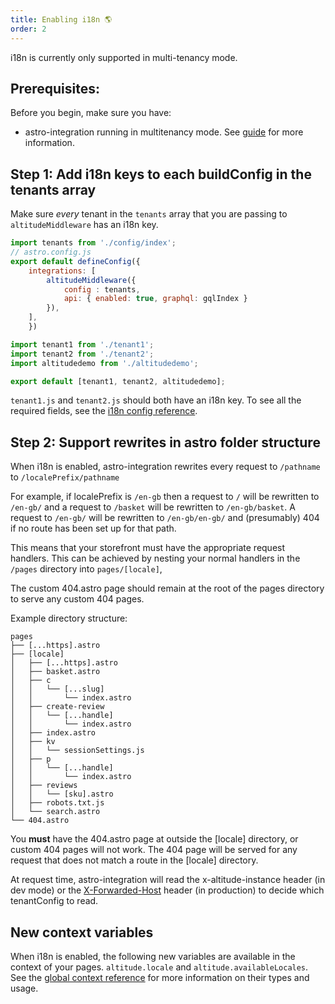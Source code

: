 ```yaml
---
title: Enabling i18n 🌎 
order: 2
---
```



<Aside type="note">
    i18n is currently only supported in multi-tenancy mode.
</Aside>

## Prerequisites:

Before you begin, make sure you have: 

- astro-integration running in multitenancy mode. See [guide](../getting-started/#multitenancy) for more information.

## Step 1: Add i18n keys to each buildConfig in the tenants array

Make sure *every* tenant in the `tenants` array that you are passing to `altitudeMiddleware` has an i18n key.

```js
import tenants from './config/index';
// astro.config.js
export default defineConfig({
    integrations: [
        altitudeMiddleware({
            config : tenants,
            api: { enabled: true, graphql: gqlIndex }
        }),
    ],
    })
```

```js
import tenant1 from './tenant1';
import tenant2 from './tenant2';
import altitudedemo from './altitudedemo';

export default [tenant1, tenant2, altitudedemo];
```

`tenant1.js` and `tenant2.js` should both have an i18n key. To see all the required fields, see the [i18n config reference](docs/astro-integration/v2.0.0/reference/config/#i18n).

## Step 2: Support rewrites in astro folder structure

When i18n is enabled, astro-integration rewrites every request to `/pathname` to `/localePrefix/pathname` 

<Aside type="note">

For example, if localePrefix is `/en-gb` then a request to `/` will be rewritten to `/en-gb/` and a request to `/basket` will be rewritten to `/en-gb/basket`. A request to `/en-gb/` will be rewritten to `/en-gb/en-gb/` and (presumably) 404 if no route has been set up for that path.

</Aside>

This means that your storefront must have the appropriate request handlers. This can be achieved by nesting your normal handlers in the `/pages` directory into `pages/[locale]`, 

The custom 404.astro page should remain at the root of the pages directory to serve any custom 404 pages.

Example directory structure:

```text
pages
├── [...https].astro
├── [locale]
│   ├── [...https].astro
│   ├── basket.astro
│   ├── c
│   │   └── [...slug]
│   │       └── index.astro
│   ├── create-review
│   │   └── [...handle]
│   │       └── index.astro
│   ├── index.astro
│   ├── kv
│   │   └── sessionSettings.js
│   ├── p
│   │   └── [...handle]
│   │       └── index.astro
│   ├── reviews
│   │   └── [sku].astro
│   ├── robots.txt.js
│   └── search.astro
└── 404.astro
```

You **must** have the 404.astro page at outside the [locale] directory, or custom 404 pages will not work. The 404 page will be served for any request that does not match a route in the [locale] directory.

At request time, astro-integration will read the x-altitude-instance header (in dev mode) or the [X-Forwarded-Host](https://developer.mozilla.org/en-US/docs/Web/HTTP/Reference/Headers/X-Forwarded-Host) header (in production) to decide which tenantConfig to read.


## New context variables

When i18n is enabled, the following new variables are available in the context of your pages. `altitude.locale` and `altitude.availableLocales`. See the [global context reference](../reference/global-context) for more information on their types and usage.

